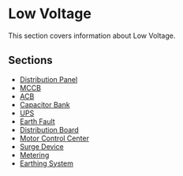 # Low Voltage

This section covers information about Low Voltage.

## Sections

- [Distribution Panel](/docs/low-voltage/distribution-panel)
- [MCCB](/docs/low-voltage/mccb)
- [ACB](/docs/low-voltage/acb)
- [Capacitor Bank](/docs/low-voltage/capacitor-bank)
- [UPS](/docs/low-voltage/ups)
- [Earth Fault](/docs/low-voltage/earth-fault)
- [Distribution Board](/docs/low-voltage/distribution-board)
- [Motor Control Center](/docs/low-voltage/motor-control-center)
- [Surge Device](/docs/low-voltage/surge-device)
- [Metering](/docs/low-voltage/metering)
- [Earthing System](/docs/low-voltage/earthing-system)

